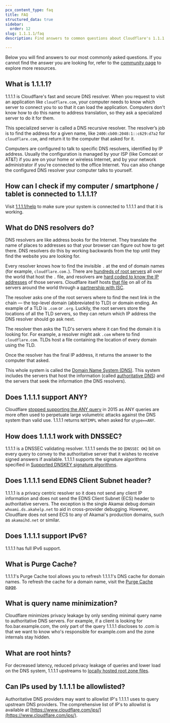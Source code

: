 ```yaml
---
pcx_content_type: faq
title: FAQ
structured_data: true
sidebar:
  order: 12
slug: 1.1.1.1/faq
description: Find answers to common questions about Cloudflare's 1.1.1.1 DNS resolver, including setup, privacy features, IPv6 support, and troubleshooting tips.

---
```



Below you will find answers to our most commonly asked questions. If you cannot find the answer you are looking for, refer to the [community page](https://community.cloudflare.com/) to explore more resources.

## What is 1.1.1.1?

1.1.1.1 is Cloudflare's fast and secure DNS resolver. When you request to visit an application like `cloudflare.com`, your computer needs to know which server to connect you to so that it can load the application. Computers don't know how to do this name to address translation, so they ask a specialized server to do it for them.

This specialized server is called a DNS recursive resolver. The resolver’s job is to find the address for a given name, like `2400:cb00:2048:1::c629:d7a2` for `cloudflare.com`, and return it to the computer that asked for it.

Computers are configured to talk to specific DNS resolvers, identified by IP address. Usually the configuration is managed by your ISP (like Comcast or AT\&T) if you are on your home or wireless Internet, and by your network administrator if you’re connected to the office Internet. You can also change the configured DNS resolver your computer talks to yourself.


## How can I check if my computer / smartphone / tablet is connected to 1.1.1.1?


Visit [1.1.1.1/help](https://one.one.one.one/help) to make sure your system is connected to 1.1.1.1 and that it is working.


## What do DNS resolvers do?

DNS resolvers are like address books for the Internet. They translate the name of places to addresses so that your browser can figure out how to get there. DNS resolvers do this by working backwards from the top until they find the website you are looking for.

Every resolver knows how to find the invisible `.` at the end of domain names (for example, `cloudflare.com.`). There are [hundreds of root servers](http://www.root-servers.org/) all over the world that host the `.` file, and resolvers are [hard coded to know the IP addresses](http://www.internic.net/domain/named.root) of those servers. Cloudflare itself hosts [that file](http://www.internic.net/domain/root.zone) on all of its servers around the world through a [partnership with ISC](https://blog.cloudflare.com/f-root/).

The resolver asks one of the root servers where to find the next link in the chain — the top-level domain (abbreviated to TLD) or domain ending. An example of a TLD is `.com` or `.org`. Luckily, the root servers store the locations of all the TLD servers, so they can return which IP address the DNS resolver should go ask next.

The resolver then asks the TLD's servers where it can find the domain it is looking for. For example, a resolver might ask `.com` where to find `cloudflare.com`. TLDs host a file containing the location of every domain using the TLD.

Once the resolver has the final IP address, it returns the answer to the computer that asked.

This whole system is called the [Domain Name System (DNS)](https://www.cloudflare.com/learning/dns/what-is-dns/). This system includes the servers that host the information (called [authoritative DNS](https://www.cloudflare.com/learning/dns/dns-server-types/)) and the servers that seek the information (the DNS resolvers).

## Does 1.1.1.1 support ANY?

Cloudflare [stopped supporting the ANY query](https://blog.cloudflare.com/deprecating-dns-any-meta-query-type/) in 2015 as ANY queries are more often used to perpetuate large volumetric attacks against the DNS system than valid use. 1.1.1.1 returns `NOTIMPL` when asked for `qtype==ANY`.


## How does 1.1.1.1 work with DNSSEC?

1.1.1.1 is a DNSSEC validating resolver. 1.1.1.1 sends the `DO` (`DNSSEC OK`) bit on every query to convey to the authoritative server that it wishes to receive signed answers if available. 1.1.1.1 supports the signature algorithms specified in [Supported DNSKEY signature algorithms](/1.1.1.1/encryption/dnskey/).


## ​Does 1.1.1.1 send EDNS Client Subnet header?

1.1.1.1 is a privacy centric resolver so it does not send any client IP information and does not send the <GlossaryTooltip term="EDNS Client Subnet (ECS)">EDNS Client Subnet (ECS)</GlossaryTooltip> header to authoritative servers. The exception is the single Akamai debug domain `whoami.ds.akahelp.net` to aid in cross-provider debugging. However, Cloudflare does not send ECS to any of Akamai's production domains, such as `akamaihd.net` or similar.


## Does 1.1.1.1 support IPv6?

1.1.1.1 has full IPv6 support.


## What is Purge Cache?


1.1.1.1's Purge Cache tool allows you to refresh 1.1.1.1's DNS cache for domain names. To refresh the cache for a domain name, visit the [Purge Cache page](https://one.one.one.one/purge-cache/).


## What is query name minimization?

Cloudflare minimizes privacy leakage by only sending minimal query name to authoritative DNS servers. For example, if a client is looking for foo.bar.example.com, the only part of the query 1.1.1.1 discloses to .com is that we want to know who's responsible for example.com and the zone internals stay hidden.


## What are root hints?

For decreased latency, reduced privacy leakage of queries and lower load on the DNS system, 1.1.1.1 upstreams to [locally hosted root zone files](https://blog.cloudflare.com/f-root/).

## Can IPs used by 1.1.1.1 be allowlisted?

Authoritative DNS providers may want to allowlist IP's 1.1.1.1 uses to query upstream DNS providers. The comprehensive list of IP's to allowlist is available at [https://www.cloudflare.com/ips/](https://www.cloudflare.com/ips/).


